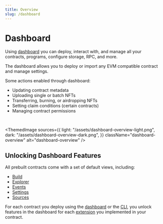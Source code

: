 ```yaml
---
title: Overview
slug: /dashboard
---
```



# Dashboard

Using [dashboard](https://thirdweb.com/dashboard) you can deploy, interact with, and manage all your contracts, programs, configure storage, RPC, and more.

The dashboard allows you to deploy or import any EVM compatible contract and manage settings.

Some actions enabled through dashboard:

- Updating contract metadata
- Uploading single or batch NFTs
- Transferring, burning, or airdropping NFTs
- Setting claim conditions (certain contracts)
- Managing contract permissions

<OpenSourceInfo
  repoName="dashboard"
  repoUrl="https://github.com/thirdweb-dev/dashboard"
  isLibrary={false}
/>

<br />

<ThemedImage
  sources={{
    light: "/assets/dashboard-overview-light.png",
    dark: "/assets/dashboard-overview-dark.png",
  }}
  className="dashboard-overview"
  alt="dashboard-overview"
/>

## Unlocking Dashboard Features

All prebuilt contracts come with a set of default views, including:

- [Build](/dashboard/build)
- [Explorer](/dashboard/explorer)
- [Events](/dashboard/events)
- [Settings](/dashboard/settings)
- [Sources](/dashboard/sources)

For each contract you deploy using the [dashboard](https://thirdweb.com/dashboard) or the [CLI](/cli),
you unlock features in the dashboard for each [extension](/solidity/extensions) you implemented in your contract.
